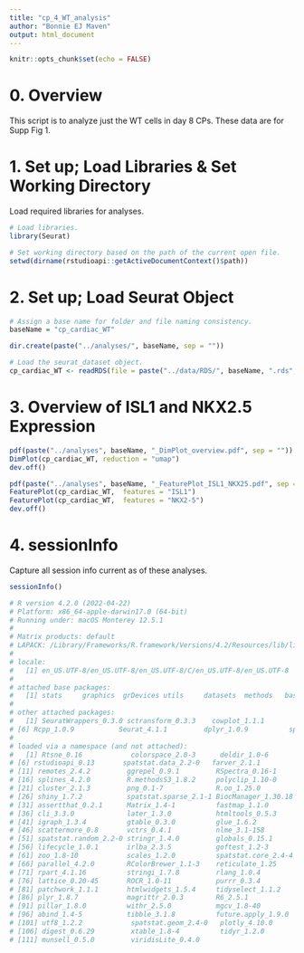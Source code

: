 ```yaml
---
title: "cp_4_WT_analysis"
author: "Bonnie EJ Maven"
output: html_document
---
```


```r
knitr::opts_chunk$set(echo = FALSE)
```

# 0. Overview
This script is to analyze just the WT cells in day 8 CPs. These data are for Supp Fig 1.

# 1. Set up; Load Libraries & Set Working Directory
Load required libraries for analyses.

```r
# Load libraries.
library(Seurat)

# Set working directory based on the path of the current open file.
setwd(dirname(rstudioapi::getActiveDocumentContext()$path))
```

# 2. Set up; Load Seurat Object

```r
# Assign a base name for folder and file naming consistency.
baseName = "cp_cardiac_WT"

dir.create(paste("../analyses/", baseName, sep = ""))

# Load the seurat_dataset object.
cp_cardiac_WT <- readRDS(file = paste("../data/RDS/", baseName, ".rds", sep = ""))
```

# 3. Overview of ISL1 and NKX2.5 Expression

```r
pdf(paste("../analyses", baseName, "_DimPlot_overview.pdf", sep = ""))
DimPlot(cp_cardiac_WT, reduction = "umap")
dev.off()

pdf(paste("../analyses", baseName, "_FeaturePlot_ISL1_NKX25.pdf", sep = ""))
FeaturePlot(cp_cardiac_WT,  features = "ISL1")
FeaturePlot(cp_cardiac_WT,  features = "NKX2-5")
dev.off()
```

# 4. sessionInfo
Capture all session info current as of these analyses.

```r
sessionInfo()

# R version 4.2.0 (2022-04-22)
# Platform: x86_64-apple-darwin17.0 (64-bit)
# Running under: macOS Monterey 12.5.1
# 
# Matrix products: default
# LAPACK: /Library/Frameworks/R.framework/Versions/4.2/Resources/lib/libRlapack.dylib
# 
# locale:
#   [1] en_US.UTF-8/en_US.UTF-8/en_US.UTF-8/C/en_US.UTF-8/en_US.UTF-8
# 
# attached base packages:
#   [1] stats     graphics  grDevices utils     datasets  methods   base     
# 
# other attached packages:
#   [1] SeuratWrappers_0.3.0 sctransform_0.3.3    cowplot_1.1.1        ggplot2_3.3.6        harmony_0.1.0       
# [6] Rcpp_1.0.9           Seurat_4.1.1         dplyr_1.0.9          sp_1.5-0             SeuratObject_4.1.0  
# 
# loaded via a namespace (and not attached):
#   [1] Rtsne_0.16            colorspace_2.0-3      deldir_1.0-6          ellipsis_0.3.2        ggridges_0.5.3       
# [6] rstudioapi_0.13       spatstat.data_2.2-0   farver_2.1.1          leiden_0.4.2          listenv_0.8.0        
# [11] remotes_2.4.2         ggrepel_0.9.1         RSpectra_0.16-1       fansi_1.0.3           codetools_0.2-18     
# [16] splines_4.2.0         R.methodsS3_1.8.2     polyclip_1.10-0       jsonlite_1.8.0        ica_1.0-3            
# [21] cluster_2.1.3         png_0.1-7             R.oo_1.25.0           rgeos_0.5-9           uwot_0.1.11          
# [26] shiny_1.7.2           spatstat.sparse_2.1-1 BiocManager_1.30.18   compiler_4.2.0        httr_1.4.3           
# [31] assertthat_0.2.1      Matrix_1.4-1          fastmap_1.1.0         lazyeval_0.2.2        limma_3.52.2         
# [36] cli_3.3.0             later_1.3.0           htmltools_0.5.3       tools_4.2.0           rsvd_1.0.5           
# [41] igraph_1.3.4          gtable_0.3.0          glue_1.6.2            RANN_2.6.1            reshape2_1.4.4       
# [46] scattermore_0.8       vctrs_0.4.1           nlme_3.1-158          progressr_0.10.1      lmtest_0.9-40        
# [51] spatstat.random_2.2-0 stringr_1.4.0         globals_0.15.1        mime_0.12             miniUI_0.1.1.1       
# [56] lifecycle_1.0.1       irlba_2.3.5           goftest_1.2-3         future_1.27.0         MASS_7.3-58          
# [61] zoo_1.8-10            scales_1.2.0          spatstat.core_2.4-4   promises_1.2.0.1      spatstat.utils_2.3-1 
# [66] parallel_4.2.0        RColorBrewer_1.1-3    reticulate_1.25       pbapply_1.5-0         gridExtra_2.3        
# [71] rpart_4.1.16          stringi_1.7.8         rlang_1.0.4           pkgconfig_2.0.3       matrixStats_0.62.0   
# [76] lattice_0.20-45       ROCR_1.0-11           purrr_0.3.4           tensor_1.5            labeling_0.4.2       
# [81] patchwork_1.1.1       htmlwidgets_1.5.4     tidyselect_1.1.2      parallelly_1.32.1     RcppAnnoy_0.0.19     
# [86] plyr_1.8.7            magrittr_2.0.3        R6_2.5.1              generics_0.1.3        DBI_1.1.3            
# [91] pillar_1.8.0          withr_2.5.0           mgcv_1.8-40           fitdistrplus_1.1-8    survival_3.3-1       
# [96] abind_1.4-5           tibble_3.1.8          future.apply_1.9.0    crayon_1.5.1          KernSmooth_2.23-20   
# [101] utf8_1.2.2            spatstat.geom_2.4-0   plotly_4.10.0         grid_4.2.0            data.table_1.14.2    
# [106] digest_0.6.29         xtable_1.8-4          tidyr_1.2.0           httpuv_1.6.5          R.utils_2.12.0       
# [111] munsell_0.5.0         viridisLite_0.4.0    
```
